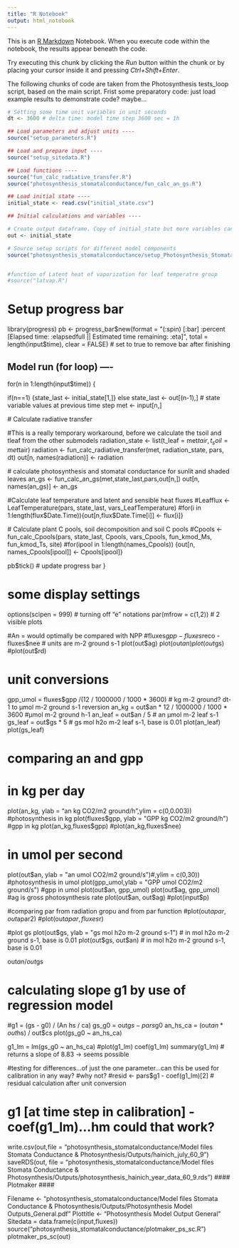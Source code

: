 ```yaml
---
title: "R Notebook"
output: html_notebook
---
```


This is an [R Markdown](http://rmarkdown.rstudio.com) Notebook. When you execute code within the notebook, the results appear beneath the code. 

Try executing this chunk by clicking the *Run* button within the chunk or by placing your cursor inside it and pressing *Ctrl+Shift+Enter*. 


The following chunks of code are taken from the Photosynthesis tests_loop script, based on the main script. Frist some preparatory code:
just load example results to demonstrate code? maybe...
```r
# Setting some time unit variables in unit seconds
dt <- 3600 # delta time: model time step 3600 sec = 1h

## Load parameters and adjust units ----
source("setup_parameters.R")

## Load and prepare input ----
source("setup_sitedata.R")

## Load functions ----
source("fun_calc_radiative_transfer.R")
source("photosynthesis_stomatalconductance/fun_calc_an_gs.R")

## Load initial state ----
initial_state <- read.csv("initial_state.csv")

## Initial calculations and variables ----

# Create output dataframe. Copy of initial_state but more variables can be added.
out <- initial_state

# Source setup scripts for different model components
source("photosynthesis_stomatalconductance/setup_Photosynthesis_StomatalConductance.R")


#function of Latent heat of vaporization for leaf temperatre group
#source("latvap.R")
```

# Setup progress bar
library(progress)
pb <- progress_bar$new(format = "(:spin) [:bar] :percent [Elapsed time: :elapsedfull || Estimated time remaining: :eta]",
                       total = length(input$time),
                       clear = FALSE) # set to true to remove bar after finishing

## Model run (for loop) ----
for(n in 1:length(input$time)) {

  if(n==1) {state_last <- initial_state[1,]} else state_last <- out[(n-1),] # state variable values at previous time step
  met <- input[n,]

  # Calculate radiative transfer

  #This is a really temporary workaround, before we calculate the tsoil and tleaf from the other submodels
  radiation_state <- list(t_leaf = met$tair, t_soil = met$tair)
  radiation <- fun_calc_radiative_transfer(met, radiation_state, pars, dt)
  out[n, names(radiation)] <- radiation

  # calculate photosynthesis and stomatal conductance for sunlit and shaded leaves
  an_gs <- fun_calc_an_gs(met,state_last,pars,out[n,])
  out[n, names(an_gs)] <- an_gs

  #Calculate leaf temperature and latent and sensible heat fluxes
  #Leafflux <- LeafTemperature(pars, state_last, vars_LeafTemperature)
  #for(i in 1:length(flux$Date.Time)){out[n,flux$Date.Time[i]] <- flux[i]}

  # Calculate plant C pools, soil decomposition and soil C pools
  #Cpools <- fun_calc_Cpools(pars, state_last, Cpools, vars_Cpools, fun_kmod_Ms, fun_kmod_Ts, site)
  #for(ipool in 1:length(names_Cpools)) {out[n, names_Cpools[ipool]] <- Cpools[ipool]}

  pb$tick() # update progress bar
}

# some display settings
options(scipen = 999) # turning off "e" notations
par(mfrow = c(1,2)) # 2 visible plots

#An = would optimally be compared with NPP
#fluxes$gpp  - fluxes$reco - fluxes$nee
# units are m-2 ground s-1
plot(out$ag)
plot(out$an)
plot(out$gs)
#plot(out$rd)

# unit conversions
gpp_umol = fluxes$gpp /(12 / 1000000 / 1000 * 3600) # kg m-2 ground? dt-1 to µmol m-2 ground s-1 reversion
an_kg = out$an * 12 / 1000000 / 1000 * 3600 #µmol m-2 ground h-1
an_leaf = out$an / 5 # an µmol m-2 leaf s-1
gs_leaf = out$gs * 5  # gs mol h2o m-2 leaf s-1, base is 0.01
plot(an_leaf)
plot(gs_leaf)

# comparing an and gpp

# in kg per day
plot(an_kg, ylab = "an kg CO2/m2 ground/h",ylim = c(0,0.003)) #photosynthesis in kg
plot(fluxes$gpp, ylab = "GPP kg CO2/m2 ground/h") #gpp in kg
plot(an_kg,fluxes$gpp)
#plot(an_kg,fluxes$nee)

# in umol per second
plot(out$an, ylab = "an umol CO2/m2 ground/s")#,ylim = c(0,30)) #photosynthesis in umol
plot(gpp_umol,ylab = "GPP umol CO2/m2 ground/s") #gpp in umol
plot(out$an, gpp_umol)
plot(out$ag, gpp_umol) #ag is gross photosynthesis rate
plot(out$an, out$ag)
#plot(input$p)

#comparing par from radiation gropu and from par function
#plot(out$apar, out$apar2)
#plot(out$apar, fluxes$r)

#plot gs
plot(out$gs, ylab = "gs mol h2o m-2 ground s-1") # in mol h2o m-2 ground s-1, base is 0.01
plot(out$gs, out$an) # in mol h2o m-2 ground s-1, base is 0.01

out$an/out$gs

# calculating slope g1  by use of regression model
#g1 = (gs - g0) / (An hs / ca)
gs_g0 = out$gs - pars$g0
an_hs_ca = (out$an * out$hs) / out$cs
plot(gs_g0 ~ an_hs_ca)

g1_lm = lm(gs_g0 ~ an_hs_ca)
#plot(g1_lm)
coef(g1_lm)
summary(g1_lm) # returns a slope of 8.83 -> seems possible

#testing for differences...of just the one parameter...can this be used for calibration in any way?
#why not?
#resid <- pars$g1 - coef(g1_lm)[2] # residual calculation after unit conversion

# g1 [at time step in calibration] - coef(g1_lm)...hm could that work?

write.csv(out,file = "photosynthesis_stomatalconductance/Model files Stomata Conductance & Photosynthesis/Outputs/hainich_july_60_9")
saveRDS(out, file = "photosynthesis_stomatalconductance/Model files Stomata Conductance & Photosynthesis/Outputs/photosynthesis_hainich_year_data_60_9.rds")
#### Plotmaker ####

Filename <- "photosynthesis_stomatalconductance/Model files Stomata Conductance & Photosynthesis/Outputs/Photosynthesis Model Outputs_General.pdf"
Plottitle <- "Photosynthesis Model Output General"
Sitedata = data.frame(c(input,fluxes))
source("photosynthesis_stomatalconductance/plotmaker_ps_sc.R")
plotmaker_ps_sc(out)


